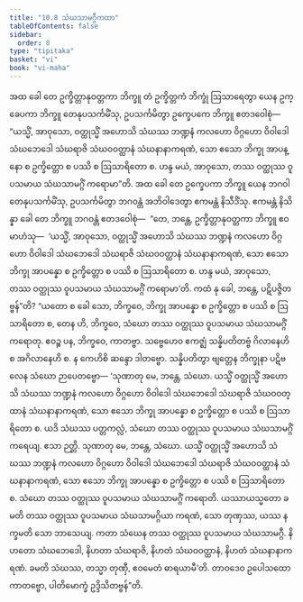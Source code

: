 ```yaml
---
title: "10.8 သံဃသာမဂ္ဂီကထာ"
tableOfContents: false
sidebar:
  order: 8
type: "tipitaka"
basket: "vi"
book: "vi-maha"
---
```



<DynamicBreadcrumb />

<Division number="475" book="vi-maha" e="ch" v="3" p="506">

<Paragraph number="2015" book="vi-maha">
အထ ခေါ တေ ဥက္ခိတ္တာနုဝတ္တကာ ဘိက္ခူ တံ ဥက္ခိတ္တကံ ဘိက္ခုံ ဩသာရေတွာ ယေန ဥက္ခေပကာ ဘိက္ခူ တေနုပသင်္ကမိံသု, ဥပသင်္ကမိတွာ ဥက္ခေပကေ ဘိက္ခူ ဧတဒဝေါစုံ—  “ယသ္မိံ, အာဝုသော, ဝတ္ထုသ္မိံ အဟောသိ သံဃဿ ဘဏ္ဍနံ ကလဟော ဝိဂ္ဂဟော ဝိဝါဒေါ သံဃဘေဒေါ သံဃရာဇိ သံဃဝဝတ္ထာနံ သံဃနာနာကရဏံ, သော ဧသော ဘိက္ခု အာပန္နော စ ဥက္ခိတ္တော စ ပဿိ စ ဩသာရိတော စ. ဟန္ဒ မယံ, အာဝုသော, တဿ ဝတ္ထုဿ ဝူပသမာယ သံဃသာမဂ္ဂိံ ကရောမာ”တိ.
</Paragraph>

<Paragraph number="2016" book="vi-maha">
အထ ခေါ တေ ဥက္ခေပကာ ဘိက္ခူ ယေန ဘဂဝါ တေနုပသင်္ကမိံသု, ဥပသင်္ကမိတွာ ဘဂဝန္တံ အဘိဝါဒေတွာ ဧကမန္တံ နိသီဒိံသု. ဧကမန္တံ နိသိန္နာ ခေါ တေ ဘိက္ခူ ဘဂဝန္တံ ဧတဒဝေါစုံ—  “တေ, ဘန္တေ, ဥက္ခိတ္တာနုဝတ္တကာ ဘိက္ခူ ဧဝမာဟံသု—  ‘ယသ္မိံ, အာဝုသော, ဝတ္ထုသ္မိံ အဟောသိ သံဃဿ ဘဏ္ဍနံ ကလဟော ဝိဂ္ဂဟော ဝိဝါဒေါ သံဃဘေဒေါ သံဃရာဇိ သံဃဝဝတ္ထာနံ သံဃနာနာကရဏံ, သော ဧသော ဘိက္ခု အာပန္နော စ ဥက္ခိတ္တော စ ပဿိ စ ဩသာရိတော စ. ဟန္ဒ မယံ, အာဝုသော, တဿ ဝတ္ထုဿ ဝူပသမာယ သံဃသာမဂ္ဂိံ ကရောမာ’တိ. ကထံ နု ခေါ, ဘန္တေ, ပဋိပဇ္ဇိတဗ္ဗန်”တိ? “ယတော စ ခေါ သော, ဘိက္ခဝေ, ဘိက္ခု အာပန္နော စ ဥက္ခိတ္တော စ ပဿိ စ ဩသာရိတော စ, တေန ဟိ, ဘိက္ခဝေ, သံဃော တဿ ဝတ္ထုဿ ဝူပသမာယ သံဃသာမဂ္ဂိံ ကရောတု. ဧဝဉ္စ ပန, ဘိက္ခဝေ, ကာတဗ္ဗာ. သဗ္ဗေဟေဝ ဧကဇ္ဈံ သန္နိပတိတဗ္ဗံ ဂိလာနေဟိ စ အဂိလာနေဟိ စ. န ကေဟိစိ ဆန္ဒော ဒါတဗ္ဗော. သန္နိပတိတွာ ဗျတ္တေန ဘိက္ခုနာ ပဋိဗလေန သံဃော ဉာပေတဗ္ဗော—
</Paragraph>

<Paragraph number="2017" book="vi-maha">
‘သုဏာတု မေ, ဘန္တေ, သံဃော. ယသ္မိံ ဝတ္ထုသ္မိံ အဟောသိ သံဃဿ ဘဏ္ဍနံ ကလဟော ဝိဂ္ဂဟော ဝိဝါဒေါ သံဃဘေဒေါ သံဃရာဇိ သံဃဝဝတ္ထာနံ သံဃနာနာကရဏံ, သော ဧသော ဘိက္ခု အာပန္နော စ ဥက္ခိတ္တော စ ပဿိ စ ဩသာရိတော စ. ယဒိ သံဃဿ ပတ္တကလ္လံ, သံဃော တဿ ဝတ္ထုဿ ဝူပသမာယ သံဃသာမဂ္ဂိံ ကရေယျ. ဧသာ ဉတ္တိ.
</Paragraph>

<Paragraph number="2018" book="vi-maha">
သုဏာတု မေ, ဘန္တေ, သံဃော. ယသ္မိံ ဝတ္ထုသ္မိံ အဟောသိ သံဃဿ ဘဏ္ဍနံ ကလဟော ဝိဂ္ဂဟော ဝိဝါဒေါ သံဃဘေဒေါ သံဃရာဇိ သံဃဝဝတ္ထာနံ သံဃနာနာကရဏံ, သော ဧသော ဘိက္ခု အာပန္နော စ ဥက္ခိတ္တော စ ပဿိ စ ဩသာရိတော စ. သံဃော တဿ ဝတ္ထုဿ ဝူပသမာယ သံဃသာမဂ္ဂိံ ကရောတိ. ယဿာယသ္မတော ခမတိ တဿ ဝတ္ထုဿ ဝူပသမာယ သံဃသာမဂ္ဂိယာ ကရဏံ, သော တုဏှဿ, ယဿ နက္ခမတိ သော ဘာသေယျ.
</Paragraph>

<Paragraph number="2019" book="vi-maha">
ကတာ သံဃေန တဿ ဝတ္ထုဿ ဝူပသမာယ သံဃသာမဂ္ဂီ. နိဟတော သံဃဘေဒေါ, နိဟတာ သံဃရာဇိ, နိဟတံ သံဃဝဝတ္ထာနံ, နိဟတံ သံဃနာနာကရဏံ. ခမတိ သံဃဿ, တသ္မာ တုဏှီ, ဧဝမေတံ ဓာရယာမီ’တိ.
</Paragraph>

<Paragraph number="2020" book="vi-maha">
တာဝဒေဝ ဥပေါသထော ကာတဗ္ဗော, ပါတိမောက္ခံ ဥဒ္ဒိသိတဗ္ဗန်”တိ.
</Paragraph>
</Division>